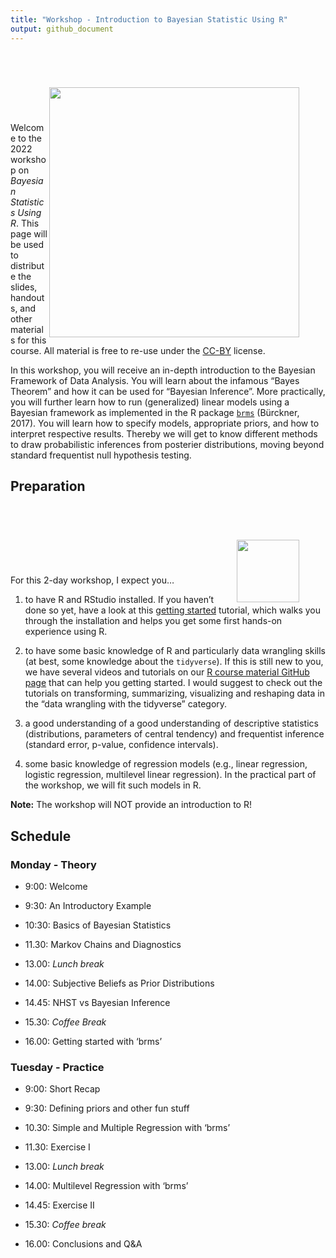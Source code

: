 ```yaml
---
title: "Workshop - Introduction to Bayesian Statistic Using R"
output: github_document
---
```



<div style = "padding: 3em;">
<img src="https://upload.wikimedia.org/wikipedia/commons/a/a0/Prior%2C_Likelihood%2C_Posterior_schematic.svg" width = 400 align="right" />
</div>

Welcome to the 2022 workshop on *Bayesian Statistics Using R*. This page will be used to distribute the slides, handouts, and other materials for this course. All material is free to re-use under the [CC-BY](https://github.com/masurp/workshop_bayes/blob/main/LICENSE.md) license.

In this workshop, you will receive an in-depth introduction to the Bayesian Framework of Data Analysis. You will learn about the infamous "Bayes Theorem" and how it can be used for "Bayesian Inference".  More practically, you will further learn how to run (generalized) linear models using a Bayesian framework as implemented in the R package [`brms`](http://paul-buerkner.github.io/brms/index.html) (Bürckner, 2017). You will learn how to specify models, appropriate priors, and how to interpret respective results. Thereby we will get to know different methods to draw probabilistic inferences from posterier distributions, moving beyond standard frequentist null hypothesis testing.


## Preparation

<div style = "padding: 3em;">
<img src="https://raw.githubusercontent.com/paul-buerkner/brms/master/man/figures/brms.png" width = 100 align="right" />
</div>

For this 2-day workshop, I expect you... 

1. to have R and RStudio installed. If you haven't done so yet, have a look at this [getting started](https://github.com/ccs-amsterdam/r-course-material/blob/master/tutorials/R_basics_1_getting_started.md) tutorial, which walks you through the installation and helps you get some first hands-on experience using R. 

2. to have some basic knowledge of R and particularly data wrangling skills (at best, some knowledge about the `tidyverse`). If this is still new to you, we have several videos and tutorials on our [R course material GitHub page](https://github.com/ccs-amsterdam/r-course-material) that can help you getting started. I would suggest to check out the tutorials on transforming, summarizing, visualizing and reshaping data in the "data wrangling with the tidyverse" category. 

3. a good understanding of a good understanding of descriptive statistics (distributions, parameters of central tendency) and frequentist inference (standard error, p-value, confidence intervals).

4. some basic knowledge of regression models (e.g., linear regression, logistic regression, multilevel linear regression). In the practical part of the workshop, we will fit such models in R. 

**Note:** The workshop will NOT provide an introduction to R!


## Schedule


### Monday - Theory

- 9:00: Welcome 

- 9:30: An Introductory Example

- 10:30: Basics of Bayesian Statistics

- 11.30: Markov Chains and Diagnostics

- 13.00: _Lunch break_

- 14.00: Subjective Beliefs as Prior Distributions

- 14.45: NHST vs Bayesian Inference

- 15.30: _Coffee Break_

- 16.00: Getting started with 'brms'


### Tuesday - Practice

- 9:00: Short Recap

- 9:30: Defining priors and other fun stuff

- 10.30: Simple and Multiple Regression with 'brms'

- 11.30: Exercise I

- 13.00: _Lunch break_

- 14.00: Multilevel Regression with 'brms'

- 14.45: Exercise II

- 15.30: _Coffee break_

- 16.00: Conclusions and Q&A




